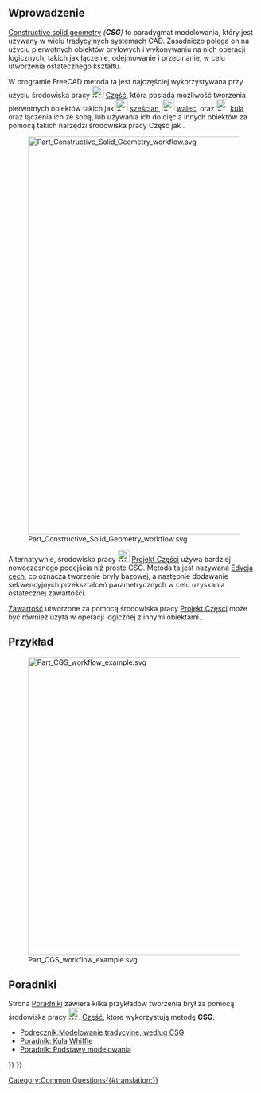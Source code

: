 <languages/>
{{TOCright}}
<span id="Introduction"></span>
==Wprowadzenie==

[https://en.wikipedia.org/wiki/Constructive_solid_geometry Constructive solid geometry] ''('''CSG''')'' to paradygmat modelowania, który jest używany w wielu tradycyjnych systemach CAD. Zasadniczo polega on na użyciu pierwotnych obiektów bryłowych i wykonywaniu na nich operacji logicznych, takich jak łączenie, odejmowanie i przecinanie, w celu utworzenia ostatecznego kształtu.

W programie FreeCAD metoda ta jest najczęściej wykorzystywana przy użyciu środowiska pracy [[Image:Workbench_Part.svg|24px]] [[Part_Workbench/pl|Część]], która posiada możliwość tworzenia pierwotnych obiektów takich jak [[Image:Part_Box.svg|24px]] [[Part_Box/pl|sześcian]], [[Image:Part_Cylinder.svg|24px]] [[Part_Cylinder/pl|walec]], oraz [[Image:Part_Sphere.svg|24px]] [[Part_Sphere/pl|kula]] oraz łączenia ich ze sobą, lub używania ich do cięcia innych obiektów za pomocą takich narzędzi środowiska pracy Część jak {{Button|[[Image:Part_Cut.svg|24px]] [[Part_Cut/pl|Wytnij]]}}.

[[Image:Part_Constructive_Solid_Geometry_workflow.svg|800px]]

{{Caption|Konstruktywna geometria bryłowa ''(CSG)''. Można wykonać dowolną liczbę operacji na bryłach pierwotnych, aby utworzyć inne obiekty bryłowe, a następnie połączyć je lub wyciąć, aż do uzyskania ostatecznego kształtu.}}

Alternatywnie, środowisko pracy [[Image:Workbench_PartDesign.svg|24px|link=PartDesign_Workbench/pl]] [[PartDesign_Workbench/pl|Projekt Części]] używa bardziej nowoczesnego podejścia niż proste CSG. Metoda ta jest nazywana [[Feature_editing/pl|Edycja cech]], co oznacza tworzenie bryły bazowej, a następnie dodawanie sekwencyjnych przekształceń parametrycznych w celu uzyskania ostatecznej zawartości.

{{Emphasis|Note:}} [[PartDesign_Body/pl|Zawartość]] utworzone za pomocą środowiska pracy [[PartDesign_Workbench/pl|Projekt Części]] może być również użyta w operacji logicznej z innymi obiektami..

<span id="Example"></span>
==Przykład==

[[Image:Part_CGS_workflow_example.svg|600px]]

{{Caption|Przykład przepływu pracy z wykorzystaniem geometrii brył konstrukcyjnych ''(CSG)'': <br>elementy pierwotne są łączone ''(połączenie)''. Obliczany jest punkt przecięcia dwóch innych elementów pierwotnych ''(wspólny)'',
<br>otrzymywana jest różnica ''(przecięcie)'' dwóch poprzednich kształtów.}}

<span id="Tutorials"></span>
==Poradniki==

Strona [[Tutorials/pl|Poradniki]] zawiera kilka przykładów tworzenia brył za pomocą środowiska pracy [[Image:Workbench_Part.svg|24px]] [[Part_Workbench/pl|Część]], które wykorzystują metodę '''CSG'''.
* [[Manual:Traditional_modeling,_the_CSG_way/pl|Podręcznik:Modelowanie tradycyjne, według CSG]]
* [[Whiffle_Ball_tutorial/pl|Poradnik: Kula Whiffle]]
* [[Basic_modeling_tutorial/pl|Poradnik: Podstawy modelowania]]

[[Category:Common Questions{{#translation:}}]]
{{Part Tools navi{{#translation:}}}}
{{Userdocnavi{{#translation:}}}}